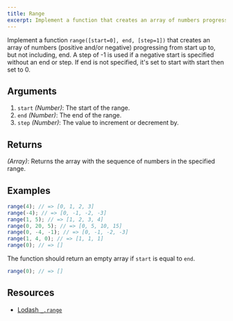 ```yaml
---
title: Range
excerpt: Implement a function that creates an array of numbers progressing from `start` up to (but not including) `end` with a specified `step`.
---
```


Implement a function `range([start=0], end, [step=1])` that creates an array of numbers (positive and/or negative) progressing from start up to, but not including, end. A step of -1 is used if a negative start is specified without an end or step. If end is not specified, it's set to start with start then set to 0.

## Arguments

1. `start` _(Number)_: The start of the range.
2. `end` _(Number)_: The end of the range.
3. `step` _(Number)_: The value to increment or decrement by.

## Returns

_(Array)_: Returns the array with the sequence of numbers in the specified range.

## Examples

```js
range(4); // => [0, 1, 2, 3]
range(-4); // => [0, -1, -2, -3]
range(1, 5); // => [1, 2, 3, 4]
range(0, 20, 5); // => [0, 5, 10, 15]
range(0, -4, -1); // => [0, -1, -2, -3]
range(1, 4, 0); // => [1, 1, 1]
range(0); // => []
```

The function should return an empty array if `start` is equal to `end`.

```js
range(0); // => []
```

## Resources

- [Lodash `_.range`](https://lodash.com/docs/#range)
